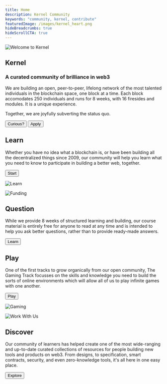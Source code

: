 ```yaml
---
title: Home
description: Kernel Community 
keywords: "community, kernel, contribute"
featuredImage: /images/kernel_heart.png
hideBreadcrumbs: true
hideScrollCTA: true
---
```


<InfoBlock>


![Welcome to Kernel](/images/kernel_heart.png)

<Box>

## Kernel

### A curated community of brilliance in web3

We are building an open, peer-to-peer, lifelong network of the most talented individuals in the blockchain space, one block at a time. Each block accomodates 250 individuals and runs for 8 weeks, with 16 firesides and modules. It is a unique experience.

Together, we are joyfully subverting the status quo.

<Button to="/start/" secondary inline>
  Curious?
</Button>

<Button to="https://apply.kernel.community" inline>
  Apply
</Button>


</Box>


</InfoBlock>


<InfoBlock>


<Box>


## Learn

Whether you have no idea what a blockchain is, or have been building all the decentralized things since 2009, our community will help you learn what you need to know to participate in building a better web, together.

<Button to="/start/">Start</Button>

</Box>


![Learn](/images/kernel_learn.png)

</InfoBlock>


<InfoBlock>


![Funding](/images/kernel_balance.png)

<Box>


## Question

While we provide 8 weeks of structured learning and building, our course material is entirely free for anyone to read at any time and is intended to help you ask better questions, rather than to provide ready-made answers.

<Button to="/learn/">Learn</Button>

</Box>


</InfoBlock>

<InfoBlock>


<Box>


## Play

One of the first tracks to grow organically from our open community, The Gaming Track focusses on the skills and knowledge you need to build the sorts of online environments which will allow all of us to play infinite games with one another.

<Button to="/track-gaming">
  Play
</Button>

</Box>


![Gaming](/images/kernel_spiral.png)

</InfoBlock>


<InfoBlock>

![Work With Us](/images/kernel_process.png)


<Box>

## Discover

Our community of learners has helped create one of the most wide-ranging and up-to-date curated collections of resources for people building new tools and products on web3. From designs, to specification, smart contracts, security, and even zero-knowledge tools, it's all here in one easy place.

<Button to="/resources/">Explore</Button>

</Box>


</InfoBlock>

